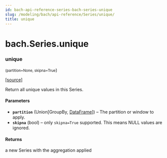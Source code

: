 ```yaml
---
id: bach-api-reference-series-bach-series-unique
slug: /modeling/bach/api-reference/Series/unique/
title: unique
---
```


# bach.Series.unique

<div className="method">

### <span className="name">unique</span>

<small className="parameter-list">(<span className="parameter" id="partition">partition=None</span>, <span className="parameter" id="skipna">skipna=True</span></small>)


&#8203;<span className="view-source">[[source]](https://github.com/objectiv/objectiv-analytics/blob/main/bach/bach/series/series.py)</span>

<div className="content">

Return all unique values in this Series.


#### Parameters

* **`partition`** (Union[GroupBy, [DataFrame](/modeling/bach/api-reference/DataFrame/bach.DataFrame.mdx)]) – The partition or window to apply.
* **`skipna`** (bool) – only `skipna=True` supported. This means NULL values are ignored.



#### Returns

a new Series with the aggregation applied



</div>


</div>

